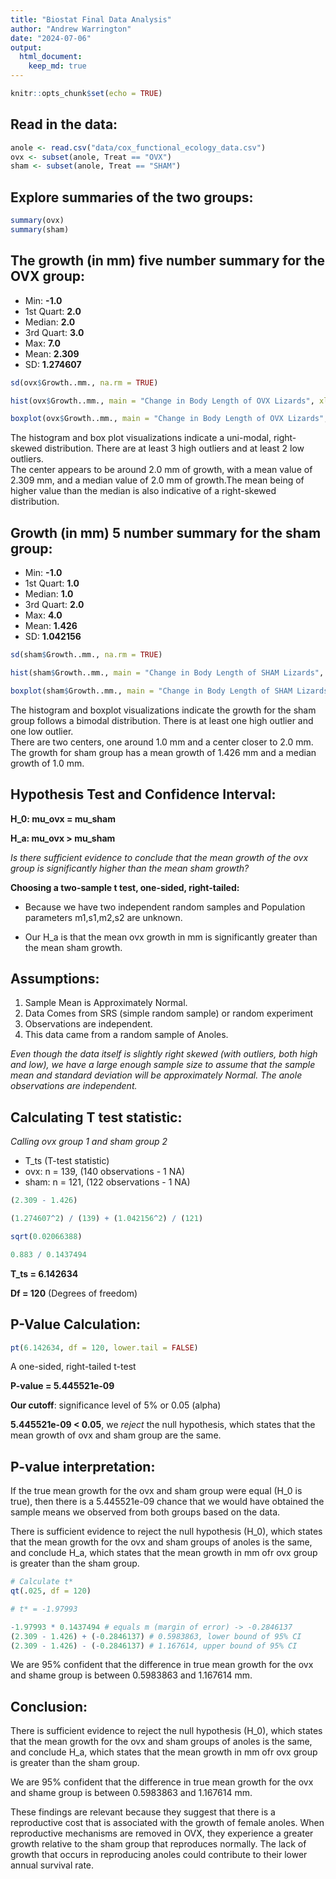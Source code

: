 ```yaml
---
title: "Biostat Final Data Analysis"
author: "Andrew Warrington"
date: "2024-07-06"
output: 
  html_document: 
    keep_md: true
---
```


```r
knitr::opts_chunk$set(echo = TRUE)
```

## Read in the data:

```r
anole <- read.csv("data/cox_functional_ecology_data.csv")
ovx <- subset(anole, Treat == "OVX")
sham <- subset(anole, Treat == "SHAM")
```

## Explore summaries of the two groups:

```r
summary(ovx)
summary(sham)
```

## The growth (in mm) five number summary for the OVX group:
- Min: **-1.0**
- 1st Quart: **2.0**
- Median: **2.0**
- 3rd Quart: **3.0**
- Max: **7.0**
- Mean: **2.309**
- SD: **1.274607**

```r
sd(ovx$Growth..mm., na.rm = TRUE)

hist(ovx$Growth..mm., main = "Change in Body Length of OVX Lizards", xlab = "Growth (mm)", col = "blue")

boxplot(ovx$Growth..mm., main = "Change in Body Length of OVX Lizards", ylab = "Growth (mm)", col = "green")
```

The histogram and box plot visualizations indicate a uni-modal, right-skewed distribution. There are at least 3 high outliers and at least
2 low outliers.  
The center appears to be around 2.0 mm of growth, with a mean value of 2.309 mm, and a median value of 2.0 mm of growth.The mean being of higher value than the median is also indicative of a right-skewed distribution.


## Growth (in mm) 5 number summary for the sham group:

- Min: **-1.0**
- 1st Quart: **1.0**
- Median: **1.0**
- 3rd Quart: **2.0**
- Max: **4.0**
- Mean: **1.426**
- SD: **1.042156**

```r
sd(sham$Growth..mm., na.rm = TRUE)

hist(sham$Growth..mm., main = "Change in Body Length of SHAM Lizards", xlab = "Growth (mm)", col = "cyan")

boxplot(sham$Growth..mm., main = "Change in Body Length of SHAM Lizards", ylab = "Growth (mm)", col = "red")
```

The histogram and boxplot visualizations indicate the growth for the sham group follows a bimodal distribution. There is at least one high outlier and one low outlier.  
There are two centers, one around 1.0 mm and a center closer to 2.0 mm.  
The growth for sham group has a mean growth of 1.426 mm and a median growth of 1.0 mm. 

## Hypothesis Test and Confidence Interval:

**H_0: mu_ovx = mu_sham**

**H_a: mu_ovx > mu_sham**

*Is there sufficient evidence to conclude that the mean growth of the ovx group is significantly higher than the mean sham growth?*

**Choosing a two-sample t test, one-sided, right-tailed:**

- Because we have two independent random samples and Population parameters
m1,s1,m2,s2 are unknown.

- Our H_a is that the mean ovx growth in mm is significantly greater than
the mean sham growth.


## Assumptions:

1. Sample Mean is Approximately Normal.
2. Data Comes from SRS (simple random sample) or random experiment
3. Observations are independent.
4. This data came from a random sample of Anoles.

*Even though the data itself is slightly right skewed (with outliers, both
high and low), we have a large enough sample size to assume that the
sample mean and standard deviation will be approximately Normal.
The anole observations are independent.*

## Calculating T test statistic:

*Calling ovx group 1 and sham group 2*

- T_ts (T-test statistic)
- ovx: n = 139, (140 observations - 1 NA)
- sham: n = 121, (122 observations - 1 NA)

```r
(2.309 - 1.426)

(1.274607^2) / (139) + (1.042156^2) / (121)

sqrt(0.02066388)

0.883 / 0.1437494
```
**T_ts = 6.142634**  

**Df = 120** (Degrees of freedom)

## P-Value Calculation:

```r
pt(6.142634, df = 120, lower.tail = FALSE)
```

A one-sided, right-tailed t-test

**P-value = 5.445521e-09**

**Our cutoff**: significance level of 5% or 0.05 (alpha)

**5.445521e-09 < 0.05**, we *reject* the null hypothesis, which states that the mean growth of ovx and sham group are the same.

## P-value interpretation:

If the true mean growth for the ovx and sham group were equal (H_0 is
true), then there is a 5.445521e-09 chance that we would have obtained the sample means we observed from both groups
based on the data.

There is sufficient evidence to reject the null hypothesis (H_0), which
states that the mean growth for the ovx and sham groups of anoles is the same, and conclude H_a, which states that the mean growth in mm ofr ovx group is greater than the sham group.


```r
# Calculate t*
qt(.025, df = 120)

# t* = -1.97993

-1.97993 * 0.1437494 # equals m (margin of error) -> -0.2846137
(2.309 - 1.426) + (-0.2846137) # 0.5983863, lower bound of 95% CI
(2.309 - 1.426) - (-0.2846137) # 1.167614, upper bound of 95% CI
```


We are 95% confident that the difference in true mean growth for the ovx
and shame group is between 0.5983863 and 1.167614 mm.

## Conclusion:

There is sufficient evidence to reject the null hypothesis (H_0), which
states that the mean growth for the ovx and sham groups of anoles is the same, and conclude H_a, which states that the mean growth in mm ofr ovx group is greater than the sham group.

We are 95% confident that the difference in true mean growth for the ovx
and shame group is between 0.5983863 and 1.167614 mm.

These findings are relevant because they suggest that there is a
reproductive cost that is associated with the growth of female anoles.
When reproductive mechanisms are removed in OVX, they experience a
greater growth relative to the sham group that reproduces normally.
The lack of growth that occurs in reproducing anoles could contribute to
their lower annual survival rate.
